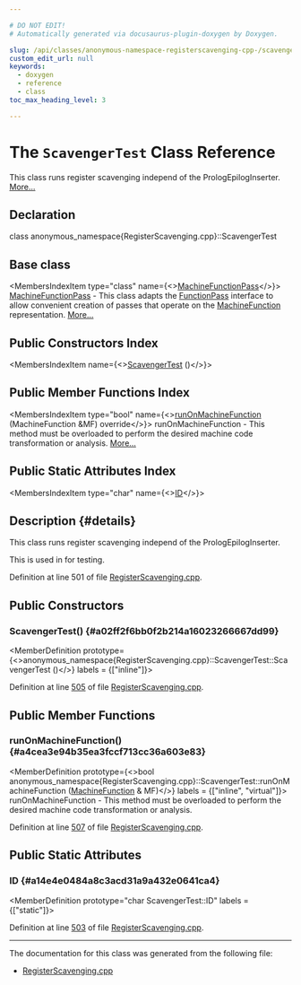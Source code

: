 ```yaml
---

# DO NOT EDIT!
# Automatically generated via docusaurus-plugin-doxygen by Doxygen.

slug: /api/classes/anonymous-namespace-registerscavenging-cpp-/scavengertest
custom_edit_url: null
keywords:
  - doxygen
  - reference
  - class
toc_max_heading_level: 3

---
```





# The `ScavengerTest` Class Reference

<DoxygenPage pluginConfig={pluginConfig}>

This class runs register scavenging independ of the PrologEpilogInserter. <a href="#details">More...</a>

## Declaration

<CodeBlock>class anonymous_namespace{RegisterScavenging.cpp}::ScavengerTest</CodeBlock>

## Base class

<MembersIndex>

<MembersIndexItem
  type="class"
  name={<><a href="/docs/api/classes/llvm/machinefunctionpass">MachineFunctionPass</a></>}>
<a href="/docs/api/classes/llvm/machinefunctionpass">MachineFunctionPass</a> - This class adapts the <a href="/docs/api/classes/llvm/functionpass">FunctionPass</a> interface to allow convenient creation of passes that operate on the <a href="/docs/api/classes/llvm/machinefunction">MachineFunction</a> representation. <a href="/docs/api/classes/llvm/machinefunctionpass/#details">More...</a>
</MembersIndexItem>

</MembersIndex>

## Public Constructors Index

<MembersIndex>

<MembersIndexItem
  name={<><a href="#a02ff2f6bb0f2b214a16023266667dd99">ScavengerTest</a> ()</>}>
</MembersIndexItem>

</MembersIndex>

## Public Member Functions Index

<MembersIndex>

<MembersIndexItem
  type="bool"
  name={<><a href="#a4cea3e94b35ea3fccf713cc36a603e83">runOnMachineFunction</a> (MachineFunction &amp;MF) override</>}>
runOnMachineFunction - This method must be overloaded to perform the desired machine code transformation or analysis. <a href="#a4cea3e94b35ea3fccf713cc36a603e83">More...</a>
</MembersIndexItem>

</MembersIndex>

## Public Static Attributes Index

<MembersIndex>

<MembersIndexItem
  type="char"
  name={<><a href="#a14e4e0484a8c3acd31a9a432e0641ca4">ID</a></>}>
</MembersIndexItem>

</MembersIndex>

## Description {#details}

This class runs register scavenging independ of the PrologEpilogInserter.

This is used in for testing.

Definition at line 501 of file <a href="/docs/api/files/lib/lib/codegen/registerscavenging-cpp">RegisterScavenging.cpp</a>.

<SectionDefinition>

## Public Constructors

### ScavengerTest() {#a02ff2f6bb0f2b214a16023266667dd99}

<MemberDefinition
  prototype={<>anonymous&#95;namespace&#123;RegisterScavenging.cpp&#125;::ScavengerTest::ScavengerTest ()</>}
  labels = {["inline"]}>

Definition at line <a href="/docs/api/files/lib/lib/codegen/registerscavenging-cpp/#l00505">505</a> of file <a href="/docs/api/files/lib/lib/codegen/registerscavenging-cpp">RegisterScavenging.cpp</a>.
</MemberDefinition>

</SectionDefinition>

<SectionDefinition>

## Public Member Functions

### runOnMachineFunction() {#a4cea3e94b35ea3fccf713cc36a603e83}

<MemberDefinition
  prototype={<>bool anonymous&#95;namespace&#123;RegisterScavenging.cpp&#125;::ScavengerTest::runOnMachineFunction (<a href="/docs/api/classes/llvm/machinefunction">MachineFunction</a> &amp; MF)</>}
  labels = {["inline", "virtual"]}>
runOnMachineFunction - This method must be overloaded to perform the desired machine code transformation or analysis.

Definition at line <a href="/docs/api/files/lib/lib/codegen/registerscavenging-cpp/#l00507">507</a> of file <a href="/docs/api/files/lib/lib/codegen/registerscavenging-cpp">RegisterScavenging.cpp</a>.
</MemberDefinition>

</SectionDefinition>

<SectionDefinition>

## Public Static Attributes

### ID {#a14e4e0484a8c3acd31a9a432e0641ca4}

<MemberDefinition
  prototype="char ScavengerTest::ID"
  labels = {["static"]}>

Definition at line <a href="/docs/api/files/lib/lib/codegen/registerscavenging-cpp/#l00503">503</a> of file <a href="/docs/api/files/lib/lib/codegen/registerscavenging-cpp">RegisterScavenging.cpp</a>.
</MemberDefinition>

</SectionDefinition>

<hr/>

The documentation for this class was generated from the following file:

<ul>
<li><a href="/docs/api/files/lib/lib/codegen/registerscavenging-cpp">RegisterScavenging.cpp</a></li>
</ul>

</DoxygenPage>
